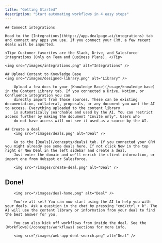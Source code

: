 ```yaml
---
title: "Getting Started"
description: "Start automating workflows in 4 easy steps"
---
```


    ## Connect integrations

    Head to the [Integrations](https://app.dealpage.ai/integrations) tab and connect any apps you use. If you connect your CRM, a few recent deals will be imported.

    <Tip> Customer favorites are the Slack, Drive, and Salesforce integrations (Only on Team and Business Plans). </Tip>

    <img src="/images/integrations.png" alt="Integrations" />

    ## Upload Content to Knowledge Base
    <img src="/images/designed-library.png" alt="Library" />

        Upload a few docs to your [Knowledge Base](/usage/knowledge-base) in the Content Library tab. If you connected a Drive, Notion, or Confluence integration you can
        directly import from those sources. These can be existing documentation, collateral, proposals, or any document you want the AI to access. Everything uploaded to the content library
        is automatically searchable and used by the AI. You can restrict access further by making the document "Invite only". Users who
        do not have access will not see it used as a source by the AI.

    ## Create a deal
        <img src="/images/deals.png" alt="Deal" />

        Go to the [Deals](/concepts/deals) tab. If you connected your CRM you might already see some deals here. If not click New in the top right or New Deal in the left sidebar and create a deal.
        Just enter the domain and we'll enrich the client information, or import one from Hubspot or Salesforce.

        <img src="/images/create-deal.png" alt="Deal" />

## Done!

        <img src="/images/deal-home.png" alt="Deal" />

        You're all set! You can now start using the AI to help you with your deals. Ask a question in the chat by pressing "cmd/ctrl + k". The AI will use the content library or information from your deal to find the best answer for you.

        You can also kick off workflows from inside the deal. See the [Workflows](/concepts/workflows) sections for more info.

        <img src="/images/web-app-deal-search.png" alt="Deal" />
